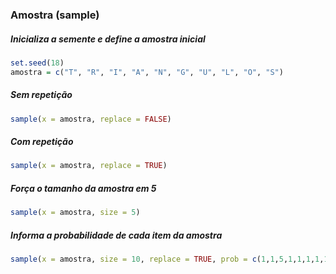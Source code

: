 ### Amostra (sample)

##### Inicializa a semente e define a amostra inicial
```r
set.seed(18)
amostra = c("T", "R", "I", "A", "N", "G", "U", "L", "O", "S")
```

##### Sem repetição
```r
sample(x = amostra, replace = FALSE) 
```

##### Com repetição
```r
sample(x = amostra, replace = TRUE)
```

##### Força o tamanho da amostra em 5
```r
sample(x = amostra, size = 5)
```

##### Informa a probabilidade de cada item da amostra
```r
sample(x = amostra, size = 10, replace = TRUE, prob = c(1,1,5,1,1,1,1,1,1,5)) 
```